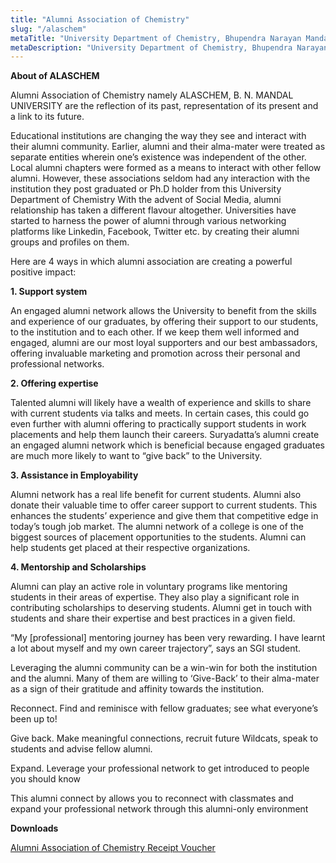 ```yaml
---
title: "Alumni Association of Chemistry"
slug: "/alaschem"
metaTitle: "University Department of Chemistry, Bhupendra Narayan Mandal University"
metaDescription: "University Department of Chemistry, Bhupendra Narayan Mandal University, Madhepura (Bihar)."
---
```




**About of ALASCHEM**

Alumni Association of Chemistry namely ALASCHEM, B. N. MANDAL UNIVERSITY are the reflection of its past, representation of its present and a link to its future.

Educational institutions are changing the way they see and interact with their alumni community. Earlier, alumni and their alma-mater were treated as separate entities wherein one’s existence was independent of the other. Local alumni chapters were formed as a means to interact with other fellow alumni. However, these associations seldom had any interaction with the institution they post graduated or Ph.D holder from this University Department of Chemistry With the advent of Social Media, alumni relationship has taken a different flavour altogether. Universities have started to harness the power of alumni through various networking platforms like Linkedin, Facebook, Twitter etc. by creating their alumni groups and profiles on them.

Here are 4 ways in which alumni association are creating a powerful positive impact:

**1. Support system**

An engaged alumni network allows the University to benefit from the skills and experience of our graduates, by offering their support to our students, to the institution and to each other. If we keep them well informed and engaged, alumni are our most loyal supporters and our best ambassadors, offering invaluable marketing and promotion across their personal and professional networks.

**2. Offering expertise**

Talented alumni will likely have a wealth of experience and skills to share with current students via talks and meets. In certain cases, this could go even further with alumni offering to practically support students in work placements and help them launch their careers.  Suryadatta’s  alumni create an engaged alumni network which is beneficial because engaged graduates are much more likely to want to “give back” to the University.

**3. Assistance in Employability**

Alumni network has a real life benefit for current students. Alumni also donate their valuable time to offer career support to current students. This enhances the students’ experience and give them that competitive edge in today’s tough job market. The alumni network of a college is one of the biggest sources of placement opportunities to the students. Alumni can help students get placed at their respective organizations.

**4. Mentorship and Scholarships**

Alumni can play an active role in voluntary programs like mentoring students in their areas of expertise. They also play a significant role in contributing scholarships to deserving students. Alumni get in touch with students and share their expertise and best practices in a given field.

“My [professional] mentoring journey has been very rewarding. I have learnt a lot about myself and my own career trajectory”, says an SGI student.

Leveraging the alumni community can be a win-win for both the institution and the alumni. Many of them are willing to ‘Give-Back’ to their alma-mater as a sign of their gratitude and affinity towards the institution.

Reconnect. Find and reminisce with fellow graduates; see what everyone’s been up to!

Give back. Make meaningful connections, recruit future Wildcats, speak to students and advise fellow alumni.

Expand. Leverage your professional network to get introduced to people you should know

This alumni connect by allows you to reconnect with classmates and expand your professional network through this alumni-only environment


**Downloads**

[Alumni Association of Chemistry Receipt Voucher](./documents/Alumni.Association.of.Chemistry.Receipt.Voucher.pdf)
